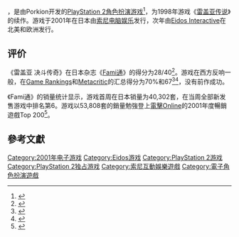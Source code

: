 {{NoteTA
| G1=Games
| 1=zh-cn:雷盖亚传说; zh-tw:異世界傳說;
| 2=zh-cn:雷盖亚 决斗传奇; zh-tw:異世界傳說2;
}}
{{Infobox VG
| title = 雷盖亚 决斗传奇
| japanese = レガイア デュエルサーガ
| english = Legaia 2: Dual Saga
| image =
| developer = Prokion
| publisher = {{vgrelease|JP|[[索尼电脑娱乐|索尼电脑娱乐]]|NA|[[Eidos_Interactive|Eidos Interactive]]|EU|Eidos Interactive}}
| distributor = [[Fresh_Games|Fresh Games]]
| composer = [[崎元仁|崎元仁]]<br />[[光田康典|光田康典]]<br />[[大岛满|大岛满]]
| platforms = [[PlayStation_2|PlayStation 2]]
| released = {{vgrelease|JP|2001年11月29日|NA|2002年10月1日|EU|2002年10月11日}}
| genre = [[电子角色扮演游戏|角色扮演]]
| modes = [[单人电子游戏|单人]]
}}

{{vgname|雷盖亚 决斗传奇|ja=レガイア デュエルサーガ，Legaia Duel Saga|en=Legaia 2: Duel Saga|diff=yes|cn=雷盖亚 决斗传奇|tw=異世界傳說2|中国大陆也常称“'''雷蓋亞傳說2'''”}}，是由Porkion开发的[[PlayStation_2|PlayStation 2]][[电子角色扮演游戏|角色扮演游戏]]<ref name="developer interview">{{Cite web |url=http://www.gamezone.com/news/gz_interview_prokion_s_president_talks_about_the_innovations_brought_to_the_legaia_continent_in_legaia_2_duel_saga |title=GZ Interview: Prokions president talks about the innovations brought to the Legaia continent in Legaia 2 Duel Saga |accessdate=2014-09-01 |archive-date=2016-03-03 |archive-url=https://web.archive.org/web/20160303221729/http://www.gamezone.com/news/gz_interview_prokion_s_president_talks_about_the_innovations_brought_to_the_legaia_continent_in_legaia_2_duel_saga |dead-url=no }}</ref>，为1998年游戏《[[雷盖亚传说|雷盖亚传说]]》的续作。游戏于2001年在日本由[[索尼电脑娱乐|索尼电脑娱乐]]发行，次年由[[Eidos_Interactive|Eidos Interactive]]在北美和欧洲发行。

== 评价 ==

《雷盖亚 决斗传奇》在日本杂志《[[Fami通|Fami通]]》的得分为28/40<ref>{{cite journal| journal=ファミ通 | issue=677 | title=クロスレビュー | year=2001 | language=ja}}</ref>。游戏在西方反响一般，在[[Game_Rankings|Game Rankings]]和[[Metacritic|Metacritic]]的汇总得分为70%和67<ref name="GR">{{cite web|url=http://www.gamerankings.com/ps2/520833-legaia-2-duel-saga/index.html|title=Legaia 2: Duel Saga|publisher=[[Game_Rankings|Game Rankings]]|accessdate=2011-10-24|archive-date=2011-11-21|archive-url=https://web.archive.org/web/20111121231145/http://www.gamerankings.com/ps2/520833-legaia-2-duel-saga/index.html|dead-url=no}}</ref><ref name="MC">{{cite web|url=http://www.metacritic.com/game/playstation-2/legaia-2-duel-saga|title=Legaia 2: Duel Saga|publisher=[[Metacritic|Metacritic]]|accessdate=2011-10-24|archive-date=2012-03-02|archive-url=https://web.archive.org/web/20120302231338/http://www.metacritic.com/game/playstation-2/legaia-2-duel-saga|dead-url=no}}</ref>，没有前作成功。

《Fami通》的销量统计显示，游戏首周在日本销量为40,302套，在当周全部新发售游戏中排名第6。游戏以53,808套的銷量勉強登上[[電擊Online|電擊Online]]的2001年度暢銷遊戲Top 200<ref>{{cite web | author=IGN staff | date=January 11, 2002 | title=Dengeki Online Top 200 Of 2001 | url=http://ps2.ign.com/articles/100/100860p1.html | publisher=[[IGN|IGN]] | accessdate=May 2, 2012 | archive-date=2011-06-29 | archive-url=https://web.archive.org/web/20110629133446/http://ps2.ign.com/articles/100/100860p1.html | dead-url=no }}</ref>。

== 參考文獻 ==
{{reflist}}

{{DEFAULTSORT:Legaia Duel Saga}}
[[Category:2001年电子游戏|Category:2001年电子游戏]]
[[Category:Eidos游戏|Category:Eidos游戏]]
[[Category:PlayStation_2游戏|Category:PlayStation 2游戏]]
[[Category:PlayStation_2独占游戏|Category:PlayStation 2独占游戏]]
[[Category:索尼互動娛樂遊戲|Category:索尼互動娛樂遊戲]]
[[Category:電子角色扮演遊戲|Category:電子角色扮演遊戲]]

{{rpg-videogame-stub}}
{{PlayStation-stub}}